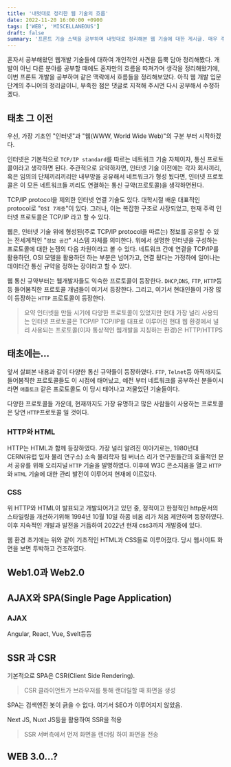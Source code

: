 ```yaml
---
title: '내멋대로 정리한 웹 기술의 흐름'
date: 2022-11-20 16:00:00 +0900
tags: ['WEB', 'MISCELLANEOUS']
draft: false
summary: '프론트 기술 스택을 공부하며 내멋대로 정리해본 웹 기술에 대한 게시글. 매우 주관적으로 정리'
---
```


혼자서 공부해왔던 웹개발 기술들에 대하여 개인적인 사견을 듬뿍 담아 정리해봤다. 개발이 아닌 다른 분야를 공부할 때에도 혼자만의 흐름을 따져가며 생각을 정리해왔기에, 이번 프론트 개발을 공부하며 같은 맥락에서 흐름들을 정리해보았다. 아직 웹 개발 입문단계의 주니어의 정리글이니, 부족한 점은 댓글로 지적해 주시면 다시 공부해서 수정하겠다.

## 태초 그 이전

우선, 가장 기초인 "인터넷"과 "웹(WWW, World Wide Web)"의 구분 부터 시작하겠다.

인터넷은 기본적으로 ``TCP/IP standard``를 따르는 네트워크 기술 자체이자, 통신 프로토콜이라고 생각하면 된다.
주관적으로 요약하자면, 인터넷 기술 이전에는 각자 회사끼리, 혹은 임의의 단체끼리끼리만 내부망을 공유해서 네트워크가 형성 됬다면, 인터넷 프로토콜은 이 모든 네트워크들 끼리도 연결하는 통신 규약(프로토콜)을 생각하면된다.

TCP/IP protocol을 제외한 인터넷 연결 기술도 있다. 대학시절 배운 대표적인 protocol로 "``OSI 7계층``"이 있다. 그러나, 이는 복잡한 구조로 사장되었고, 현재 주력 인터넷 프로토콜은 TCP/IP 라고 할 수 있다.

웹은, 인터넷 기술 위에 형성된(주로 TCP/IP protocol을 따르는) 정보를 공유할 수 있는 전세계적인 "``정보 공간``" 시스템 자체를 의미한다. 위에서 설명한 인터넷을 구성하는 프로토콜에 대한 논쟁의 다음 차원이라고 볼 수 있다. 네트워크 간에 연결을 TCP/IP를 활용하던, OSI 모델을 활용하던 하는 부분은 넘어가고, 연결 됬다는 가정하에 일어나는 데이터간 통신 규약을 정하는 장이라고 할 수 있다.

웹 통신 규약부터는 웹개발자들도 익숙한 프로토콜이 등장한다. ``DHCP``,``DNS``, ``FTP``, ``HTTP``등등 들어봄직한 프로토콜 개념들이 여기서 등장한다. 그리고, 여기서 현대인들이 가장 많이 등장하는 ``HTTP`` 프로토콜이 등장한다.

> 요약
> 인터넷을 만들 시기에 다양한 프로토콜이 있었지만 현대 가장 널리 사용되는 인터넷 프로토콜은 TCP/IP
> TCP/IP를 대표로 이루어진 현대 웹 환경에서 널리 사용되는 프로토콜(이자 통상적인 웹개발을 지칭하는 환경)은 HTTP/HTTPS

## 태초에는...

앞서 살펴본 내용과 같이 다양한 통신 규약들이 등장하였다. ``FTP``, ``Telnet``등 아직까지도 들어봄직한 프로토콜들도 이 시점에 태어났고, 예전 부터 네트워크를 공부하신 분들이시라면 ``애플토크`` 같은 프로토콜도 이 당시 태어나고 저물었던 기술들이다.

다양한 프로토콜들 가운데, 현재까지도 가장 유명하고 많은 사람들이 사용하는 프로토콜은 당연 ``HTTP``프로토콜 일 것이다.

### HTTP와 HTML

HTTP는 HTML과 함께 등장하였다. 가장 널리 알려진 이야기로는, 1980년대 CERN(유럽 입자 물리 연구소) 소속 물리학자 팀 버너스 리가 연구원들간의 효율적인 문서 공유를 위해 오리지널 ``HTTP`` 기술을 발명하였다. 이후에 W3C 콘소지움을 열고 ``HTTP``와 ``HTML`` 기술에 대한 관리 발전이 이루어져 현재에 이르렀다.

### CSS
위 HTTP와 HTML이 발표되고 개발되어가고 있던 중, 정적이고 한정적인 http문서의 스타일링을 개선하기위해 1994년 10월 10일 하콤 비옴 리가 처음 제안하며 등장하였다. 이후 지속적인 개발과 발전을 거듭하여 2022년 현재 css3까지 개발중에 있다.

웹 환경 초기에는 위와 같이 기초적인 HTML과 CSS들로 이루어졌다. 당시 웹사이트 화면을 보면 투박하고 건조하였다.

## Web1.0과 Web2.0

## AJAX와 SPA(Single Page Application)

### AJAX

Angular, React, Vue, Svelt등등

## SSR 과 CSR

기본적으로 SPA은 CSR(Client Side Rendering).

> CSR
> 클라이언트가 브라우저를 통해 랜더릴할 때 화면을 생성

SPA는 검색엔진 봇이 긁을 수 없다. 여기서 SEO가 이루어지지 않았음.

Next JS, Nuxt JS등을 활용하여 SSR을 적용

> SSR
> 서버측에서 먼저 화면을 렌더링 하여 화면을 전송

## WEB 3.0...?